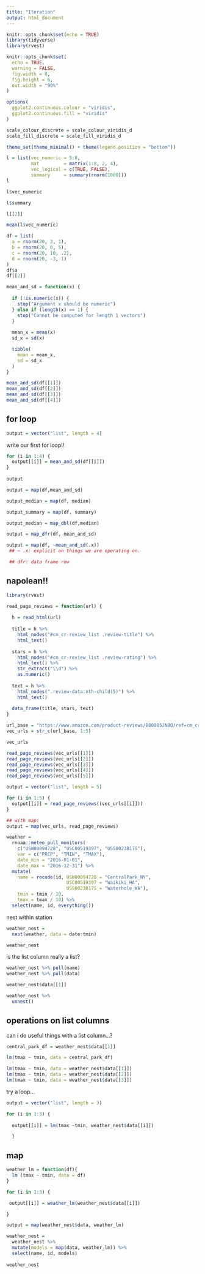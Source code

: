 ```yaml
---
title: "Iteration"
output: html_document
---
```


```r

knitr::opts_chunk$set(echo = TRUE)
library(tidyverse)
library(rvest)

knitr::opts_chunk$set(
  echo = TRUE,
  warning = FALSE,
  fig.width = 8,
  fig.height = 6,
  out.width = "90%"
)

options(
  ggplot2.continuous.colour = "viridis",
  ggplot2.continuous.fill = "viridis"
)

scale_colour_discrete = scale_colour_viridis_d
scale_fill_discrete = scale_fill_viridis_d

theme_set(theme_minimal() + theme(legend.position = "bottom"))
```

```r
l = list(vec_numeric = 5:8,
         mat         = matrix(1:8, 2, 4),
         vec_logical = c(TRUE, FALSE),
         summary     = summary(rnorm(1000)))
l
```

```r
l$vec_numeric

l$summary

l[[2]]

mean(l$vec_numeric)
```

```r
df = list(
  a = rnorm(20, 3, 1),
  b = rnorm(20, 0, 5),
  c = rnorm(20, 10, .2),
  d = rnorm(20, -3, 1)
)
df$a
df[[2]]

```


```r
mean_and_sd = function(x) {
  
  if (!is.numeric(x)) {
    stop("Argument x should be numeric")
  } else if (length(x) == 1) {
    stop("Cannot be computed for length 1 vectors")
  }
  
  mean_x = mean(x)
  sd_x = sd(x)

  tibble(
    mean = mean_x, 
    sd = sd_x
  )
}

```

```r
mean_and_sd(df[[1]])
mean_and_sd(df[[2]])
mean_and_sd(df[[3]])
mean_and_sd(df[[4]])
```

## for loop

```r
output = vector("list", length = 4)
```

write our first for loop!!

```r

for (i in 1:4) {
  output[[i]] = mean_and_sd(df[[i]])
}
  
output

output = map(df,mean_and_sd)

output_median = map(df, median)

output_summary = map(df, summary)

output_median = map_dbl(df,median)

output = map_dfr(df, mean_and_sd)

output = map(df, ~mean_and_sd(.x))
 ## ~ .x: explicit on things we are operating on. 

 ## dfr: data frame row
```

## napolean!!

```r
library(rvest)

read_page_reviews = function(url) {
  
  h = read_html(url)
  
  title = h %>%
    html_nodes("#cm_cr-review_list .review-title") %>%
    html_text()
  
  stars = h %>%
    html_nodes("#cm_cr-review_list .review-rating") %>%
    html_text() %>%
    str_extract("\\d") %>%
    as.numeric()
  
  text = h %>%
    html_nodes(".review-data:nth-child(5)") %>%
    html_text()
  
  data_frame(title, stars, text)
}
```

```r
url_base = "https://www.amazon.com/product-reviews/B00005JNBQ/ref=cm_cr_arp_d_viewopt_rvwer?ie=UTF8&reviewerType=avp_only_reviews&sortBy=recent&pageNumber="
vec_urls = str_c(url_base, 1:5)

vec_urls 

read_page_reviews(vec_urls[[1]])
read_page_reviews(vec_urls[[2]])
read_page_reviews(vec_urls[[3]])
read_page_reviews(vec_urls[[4]])
read_page_reviews(vec_urls[[5]])

output = vector("list", length = 5)

for (i in 1:5) {
  output[[i]] = read_page_reviews((vec_urls[[i]]))
}

## with map: 
output = map(vec_urls, read_page_reviews)

```



```r
weather = 
  rnoaa::meteo_pull_monitors(
    c("USW00094728", "USC00519397", "USS0023B17S"),
    var = c("PRCP", "TMIN", "TMAX"), 
    date_min = "2016-01-01",
    date_max = "2016-12-31") %>%
  mutate(
    name = recode(id, USW00094728 = "CentralPark_NY", 
                      USC00519397 = "Waikiki_HA",
                      USS0023B17S = "Waterhole_WA"),
    tmin = tmin / 10,
    tmax = tmax / 10) %>%
  select(name, id, everything())
```


nest within station

```r
weather_nest = 
  nest(weather, data = date:tmin)

weather_nest
```


is the list column really a list?

```r
weather_nest %>% pull(name)
weather_nest %>% pull(data)

weather_nest$data[[1]]

weather_nest %>% 
  unnest()
```

## operations on list columns

can i do useful things with a list column...?

```r
central_park_df = weather_nest$data[[1]]

lm(tmax ~ tmin, data = central_park_df)

lm(tmax ~ tmin, data = weather_nest$data[[1]])
lm(tmax ~ tmin, data = weather_nest$data[[2]])
lm(tmax ~ tmin, data = weather_nest$data[[3]])
```

try a loop...
 
```r
output = vector("list", length = 3)

for (i in 1:3) {
  
  output[[i]] = lm(tmax ~tmin, weather_nest$data[[i]])

  }
```

## map 

```r
weather_lm = function(df){
  lm (tmax ~ tmin, data = df)
}
```


```r

for (i in 1:3) {

 output[[i]] = weather_lm(weather_nest$data[[i]])

}

output = map(weather_nest$data, weather_lm)

```


```r
weather_nest = 
  weather_nest %>% 
  mutate(models = map(data, weather_lm)) %>% 
  select(name, id, models) 
  
weather_nest


```










